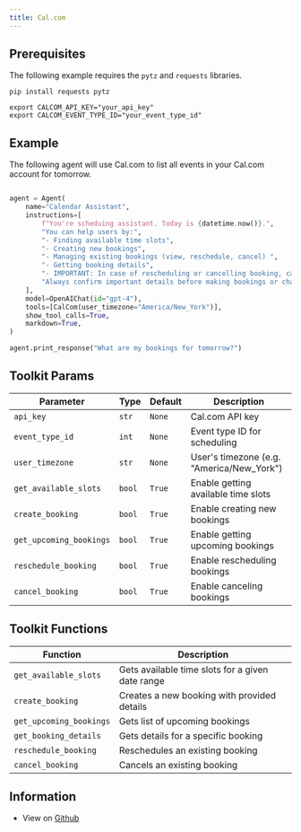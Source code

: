 ```yaml
---
title: Cal.com
---
```


## Prerequisites

The following example requires the `pytz` and `requests` libraries.

```shell
pip install requests pytz
```

```shell
export CALCOM_API_KEY="your_api_key"
export CALCOM_EVENT_TYPE_ID="your_event_type_id"
```

## Example

The following agent will use Cal.com to list all events in your Cal.com account for tomorrow.

```python cookbook/tools/calcom_tools.py

agent = Agent(
    name="Calendar Assistant",
    instructions=[
        f"You're scheduing assistant. Today is {datetime.now()}.",
        "You can help users by:",
        "- Finding available time slots",
        "- Creating new bookings",
        "- Managing existing bookings (view, reschedule, cancel) ",
        "- Getting booking details",
        "- IMPORTANT: In case of rescheduling or cancelling booking, call the get_upcoming_bookings function to get the booking uid. check available slots before making a booking for given time",
        "Always confirm important details before making bookings or changes.",
    ],
    model=OpenAIChat(id="gpt-4"),
    tools=[CalCom(user_timezone="America/New_York")],
    show_tool_calls=True,
    markdown=True,
)

agent.print_response("What are my bookings for tomorrow?")
```

## Toolkit Params
| Parameter | Type | Default | Description |
|-----------|------|---------|-------------|
| `api_key` | `str` | `None` | Cal.com API key |
| `event_type_id` | `int` | `None` | Event type ID for scheduling |
| `user_timezone` | `str` | `None` | User's timezone (e.g. "America/New_York") |
| `get_available_slots` | `bool` | `True` | Enable getting available time slots |
| `create_booking` | `bool` | `True` | Enable creating new bookings |
| `get_upcoming_bookings` | `bool` | `True` | Enable getting upcoming bookings |
| `reschedule_booking` | `bool` | `True` | Enable rescheduling bookings |
| `cancel_booking` | `bool` | `True` | Enable canceling bookings |

## Toolkit Functions

| Function | Description |
|----------|-------------|
| `get_available_slots` | Gets available time slots for a given date range |
| `create_booking` | Creates a new booking with provided details |
| `get_upcoming_bookings` | Gets list of upcoming bookings |
| `get_booking_details` | Gets details for a specific booking |
| `reschedule_booking` | Reschedules an existing booking |
| `cancel_booking` | Cancels an existing booking |


## Information

- View on [Github](https://github.com/AgnoAgi/phidata/blob/main/phi/tools/calcom.py)
